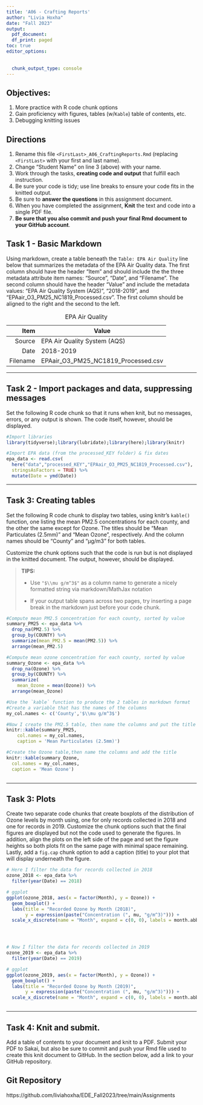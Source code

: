```yaml
---
title: 'A06 - Crafting Reports'
author: "Livia Hoxha" 
date: "Fall 2023"
output:
  pdf_document:
  df_print: paged 
toc: true
editor_options:
  
  
  chunk_output_type: console
---
```

\listoftables


## Objectives:

1.  More practice with R code chunk options
1.  Gain proficiency with figures, tables (w/`Kable`) table of contents, etc.
1.  Debugging knitting issues

## Directions

1.  Rename this file `<FirstLast>_A06_CraftingReports.Rmd` (replacing `<FirstLast>` with your first and last name).
1.  Change "Student Name" on line 3 (above) with your name.
1.  Work through the tasks, **creating code and output** that fulfill each instruction.
1.  Be sure your code is tidy; use line breaks to ensure your code fits in the knitted output.
1.  Be sure to **answer the questions** in this assignment document.
1.  When you have completed the assignment, **Knit** the text and code into a single PDF file.
1.  **Be sure that you also commit and push your final Rmd document to your GitHub account**.

## Task 1 - Basic Markdown

Using markdown, create a table beneath the `Table: EPA Air Quality` line below that summarizes the metadata of the EPA Air Quality data. The first column should have the header "Item" and should include the the three metadata attribute item names: "Source", "Date", and "Filename". The second column should have the header "Value" and include the metadata values: "EPA Air Quality System (AQS)", "2018-2019", and "EPAair_O3_PM25_NC1819_Processed.csv". The first column should be aligned to the right and the second to the left.

Table: EPA Air Quality

|     Item | Value                               |
|---------:|-------------------------------------|
|   Source | EPA Air Quality System (AQS)        |
|     Date | 2018-2019                           |
| Filename | EPAair_O3_PM25_NC1819_Processed.csv |


---

## Task 2 - Import packages and data, suppressing messages

Set the following R code chunk so that it runs when knit, but no messages, errors, or any output is shown. The code itself, however, should be displayed.

```r
#Import libraries
library(tidyverse);library(lubridate);library(here);library(knitr)

#Import EPA data (from the processed_KEY folder) & fix dates
epa_data <- read.csv(
  here("data","processed_KEY","EPAair_O3_PM25_NC1819_Processed.csv"),
  stringsAsFactors = TRUE) %>% 
  mutate(Date = ymd(Date))
```

---

## Task 3: Creating tables

Set the following R code chunk to display two tables, using knitr's `kable()` function, one listing the mean PM2.5 concentrations for each county, and the other the same except for Ozone. The titles should be "Mean Particulates (2.5mm)" and "Mean Ozone", respectively. And the column names should be "County" and "µg/m3" for both tables.

Customize the chunk options such that the code is run but is not displayed in the knitted document. The output, however, should be displayed.

> **TIPS:**
>
> -   Use `"$\\mu g/m^3$"` as a column name to generate a nicely formatted string via markdown/MathJax notation
>
> -   If your output table spans across two pages, try inserting a page break in the markdown just before your code chunk.


```r
#Compute mean PM2.5 concentration for each county, sorted by value
summary_PM25 <- epa_data %>% 
  drop_na(PM2.5) %>% 
  group_by(COUNTY) %>% 
  summarize(mean_PM2.5 = mean(PM2.5)) %>% 
  arrange(mean_PM2.5)

#Compute mean ozone concentration for each county, sorted by value
summary_Ozone <- epa_data %>% 
  drop_na(Ozone) %>% 
  group_by(COUNTY) %>% 
  summarize(
    mean_Ozone = mean(Ozone)) %>% 
  arrange(mean_Ozone)

#Use the `kable` function to produce the 2 tables in markdown format
#Create a variable that has the names of the columns 
my_col.names <- c('County','$\\mu g/m^3$')

#Now I create the PM2.5 table, then name the columns and put the title
knitr::kable(summary_PM25, 
    col.names = my_col.names, 
    caption = 'Mean Particulates (2.5mm)')

#Create the Ozone table,then name the columns and add the title
knitr::kable(summary_Ozone, 
  col.names = my_col.names, 
  caption = 'Mean Ozone')



```

---

## Task 3: Plots

Create two separate code chunks that create boxplots of the distribution of Ozone levels by month using, one for only records collected in 2018 and one for records in 2019. Customize the chunk options such that the final figures are displayed but not the code used to generate the figures. In addition, align the plots on the left side of the page and set the figure heights so both plots fit on the same page with minimal space remaining. Lastly, add a `fig.cap` chunk option to add a caption (title) to your plot that will display underneath the figure.



```r
# Here I filter the data for records collected in 2018
ozone_2018 <- epa_data %>% 
  filter(year(Date) == 2018)

# ggplot
ggplot(ozone_2018, aes(x = factor(Month), y = Ozone)) +
  geom_boxplot() +
  labs(title = "Recorded Ozone by Month (2018)",
       y = expression(paste("Concentration (", mu, "g/m^3)"))) +
  scale_x_discrete(name = "Month", expand = c(0, 0), labels = month.abb, drop = FALSE)





```


```r
# Now I filter the data for records collected in 2019
ozone_2019 <- epa_data %>% 
  filter(year(Date) == 2019)

# ggplot
ggplot(ozone_2019, aes(x = factor(Month), y = Ozone)) +
  geom_boxplot() +
  labs(title = "Recorded Ozone by Month (2019)",
       y = expression(paste("Concentration (", mu, "g/m^3)"))) +
  scale_x_discrete(name = "Month", expand = c(0, 0), labels = month.abb, drop = FALSE)



```

---
\newpage

## Task 4: Knit and submit.
Add a table of contents to your document and knit to a PDF. Submit your PDF to Sakai, but also be sure to commit and push your Rmd file used to create this knit document to GitHub. In the section below, add a link to your GitHub repository. 



## Git Repository
https://github.com/liviahoxha/EDE_Fall2023/tree/main/Assignments


